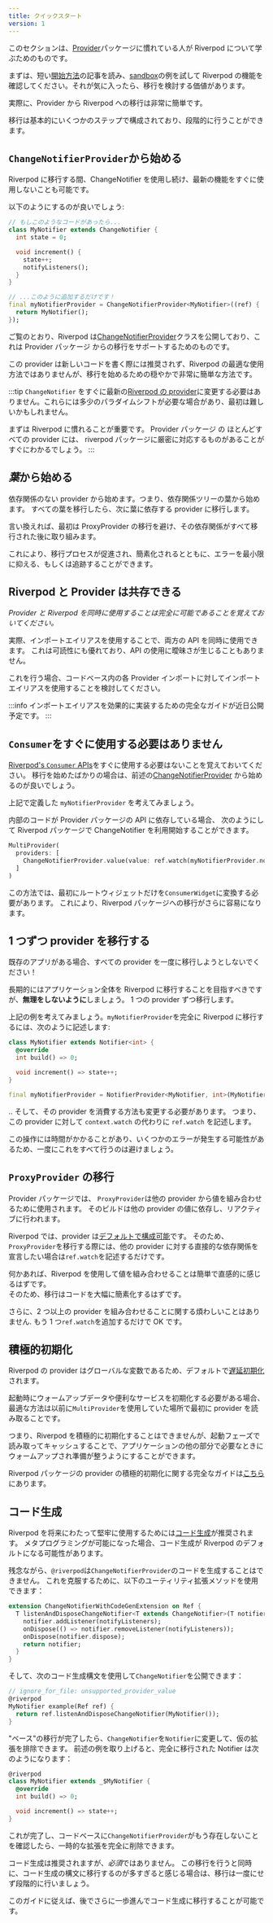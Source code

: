 ```yaml
---
title: クイックスタート
version: 1
---
```


このセクションは、[Provider]パッケージに慣れている人が Riverpod について学ぶためのものです。

まずは、短い[開始方法]の記事を読み、[sandbox]の例を試して Riverpod の機能を確認してください。それが気に入ったら、移行を検討する価値があります。

実際に、Provider から Riverpod への移行は非常に簡単です。

移行は基本的にいくつかのステップで構成されており、段階的に行うことができます。

## `ChangeNotifierProvider`から始める

Riverpod に移行する間、ChangeNotifier を使用し続け、最新の機能をすぐに使用しないことも可能です。

以下のようにするのが良いでしょう:

```dart
// もしこのようなコードがあったら...
class MyNotifier extends ChangeNotifier {
  int state = 0;

  void increment() {
    state++;
    notifyListeners();
  }
}

// ...このように追加するだけです！
final myNotifierProvider = ChangeNotifierProvider<MyNotifier>((ref) {
  return MyNotifier();
});
```

ご覧のとおり、Riverpod は[ChangeNotifierProvider]クラスを公開しており、これは Provider パッケージ
からの移行をサポートするためのものです。

この provider は新しいコードを書く際には推奨されず、Riverpod の最適な使用方法ではありませんが、移行を始めるための穏やかで非常に簡単な方法です。

:::tip
`ChangeNotifier` をすぐに最新の[Riverpod の provider]に変更する必要はありません。これらには多少のパラダイムシフトが必要な場合があり、最初は難しいかもしれません。

まずは Riverpod に慣れることが重要です。
Provider パッケージ の ほとんどすべての provider には、 riverpod パッケージに厳密に対応するものがあることがすぐにわかるでしょう。
:::

## *葉*から始める

依存関係のない provider から始めます。つまり、依存関係ツリーの葉から始めます。
すべての葉を移行したら、次に葉に依存する provider に移行します。

言い換えれば、最初は ProxyProvider の移行を避け、その依存関係がすべて移行された後に取り組みます。

これにより、移行プロセスが促進され、簡素化されるとともに、エラーを最小限に抑える、もしくは追跡することができます。

## Riverpod と Provider は共存できる

_Provider と Riverpod を同時に使用することは完全に可能であることを覚えておいてください。_

実際、インポートエイリアスを使用することで、両方の API を同時に使用できます。
これは可読性にも優れており、API の使用に曖昧さが生じることもありません。

これを行う場合、コードベース内の各 Provider インポートに対してインポートエイリアスを使用することを検討してください。

:::info
インポートエイリアスを効果的に実装するための完全なガイドが近日公開予定です。
:::

## `Consumer`をすぐに使用する必要はありません

[Riverpod's `Consumer` APIs]をすぐに使用する必要はないことを覚えておいてください。
移行を始めたばかりの場合は、前述の[ChangeNotifierProvider] から始めるのが良いでしょう。

上記で定義した `myNotifierProvider` を考えてみましょう。

内部のコードが Provider パッケージの API に依存している場合、
次のようにして Riverpod パッケージで ChangeNotifier を利用開始することができます。

```dart
MultiProvider(
  providers: [
    ChangeNotifierProvider.value(value: ref.watch(myNotifierProvider.notifier)),
  ]
)
```

この方法では、最初にルートウィジェットだけを`ConsumerWidget`に変換する必要があります。
これにより、Riverpod パッケージへの移行がさらに容易になります。

## 1 つずつ provider を移行する

既存のアプリがある場合、すべての provider を一度に移行しようとしないでください！

長期的にはアプリケーション全体を Riverpod に移行することを目指すべきですが、**無理をしないように**しましょう。
1 つの provider ずつ移行します。

上記の例を考えてみましょう。`myNotifierProvider`を完全に Riverpod に移行するには、次のように記述します:

```dart
class MyNotifier extends Notifier<int> {
  @override
  int build() => 0;

  void increment() => state++;
}

final myNotifierProvider = NotifierProvider<MyNotifier, int>(MyNotifier.new);
```

.. そして、その provider を消費する方法も変更する必要があります。
つまり、この provider に対して `context.watch` の代わりに `ref.watch` を記述します。

この操作には時間がかかることがあり、いくつかのエラーが発生する可能性があるため、一度にこれをすべて行うのは避けましょう。

## `ProxyProvider` の移行

Provider パッケージでは、 `ProxyProvider`は他の provider から値を組み合わせるために使用されます。
そのビルドは他の provider の値に依存し、リアクティブに行われます。

Riverpod では、provider は[デフォルトで構成可能]です。
そのため、`ProxyProvider`を移行する際には、他の provider に対する直接的な依存関係を宣言したい場合は`ref.watch`を記述するだけです。

何かあれば、Riverpod を使用して値を組み合わせることは簡単で直感的に感じるはずです。  
そのため、移行はコードを大幅に簡素化するはずです。

さらに、2 つ以上の provider を組み合わせることに関する煩わしいことはありません.
もう 1 つ`ref.watch`を追加するだけで OK です。

## 積極的初期化

Riverpod の provider はグローバルな変数であるため、デフォルトで[遅延初期化]されます。

起動時にウォームアップデータや便利なサービスを初期化する必要がある場合、最適な方法は以前に`MultiProvider`を使用していた場所で最初に provider を読み取ることです。

つまり、Riverpod を積極的に初期化することはできませんが、起動フェーズで読み取ってキャッシュすることで、アプリケーションの他の部分で必要なときにウォームアップされ準備が整うようにすることができます。

Riverpod パッケージの provider の積極的初期化に関する完全なガイドは[こちら]にあります。

## コード生成

Riverpod を将来にわたって堅牢に使用するためには[コード生成]が推奨されます。
メタプログラミングが可能になった場合、コード生成が Riverpod のデフォルトになる可能性があります。

残念ながら、`@riverpod`は`ChangeNotifierProvider`のコードを生成することはできません。
これを克服するために、以下のユーティリティ拡張メソッドを使用できます：

```dart
extension ChangeNotifierWithCodeGenExtension on Ref {
  T listenAndDisposeChangeNotifier<T extends ChangeNotifier>(T notifier) {
    notifier.addListener(notifyListeners);
    onDispose(() => notifier.removeListener(notifyListeners));
    onDispose(notifier.dispose);
    return notifier;
  }
}
```

そして、次のコード生成構文を使用して`ChangeNotifier`を公開できます：

```dart
// ignore_for_file: unsupported_provider_value
@riverpod
MyNotifier example(Ref ref) {
  return ref.listenAndDisposeChangeNotifier(MyNotifier());
}
```

"ベース"の移行が完了したら、`ChangeNotifier`を`Notifier`に変更して、仮の拡張を排除できます。
前述の例を取り上げると、完全に移行された Notifier は次のようになります：

```dart
@riverpod
class MyNotifier extends _$MyNotifier {
  @override
  int build() => 0;

  void increment() => state++;
}
```

これが完了し、コードベースに`ChangeNotifierProvider`がもう存在しないことを確認したら、一時的な拡張を完全に削除できます。

コード生成は推奨されますが、*必須*ではありません。
この移行を行うと同時に、コード生成の構文に移行するのが多すぎると感じる場合は、移行は一度にせず段階的に行いましょう。

このガイドに従えば、後でさらに一歩進んでコード生成に移行することが可能です。

[開始方法]: /docs/introduction/getting_started
[sandbox]: https://dartpad.dev/?null_safety=true&id=ef06ab3ce0b822e6cc5db0575248e6e2
[provider]: https://pub.dev/packages/provider
[ChangeNotifierProvider]: https://pub.dev/documentation/hooks_riverpod/3.0.0-dev.15/legacy/ChangeNotifierProvider-class.html
[コード生成]: /docs/concepts/about_code_generation
[Riverpod の provider]: /docs/providers/notifier_provider
[デフォルトで構成可能]: /docs/from_provider/motivation#combining-providers-is-hard-and-error-prone
[前述の通り]: /docs/from_provider/quickstart#start-with-changenotifierprovider
[Riverpod's `Consumer` APIs]: /docs/concepts/reading
[遅延初期化]: /docs/concepts/provider_lifecycles
[こちら]: /docs/essentials/eager_initialization
